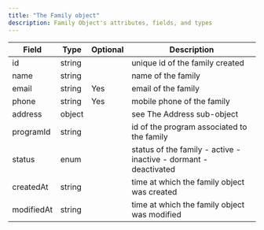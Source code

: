 ```yaml
---
title: "The Family object"
description: Family Object's attributes, fields, and types
---
```


| Field      | Type   | Optional | Description                                                      |
|------------|--------|----------|------------------------------------------------------------------|
| id         | string |          | unique id of the family created                                  |
| name       | string |          | name of the family                                               |
| email      | string | Yes      | email of the family                                              |
| phone      | string | Yes      | mobile phone of the family                                       |
| address    | object |          | see The Address sub-object                                       |
| programId  | string |          | id of the program associated to the family                       |
| status     | enum   |          | status of the family - active - inactive - dormant - deactivated |
| createdAt  | string |          | time at which the family object was created                      |
| modifiedAt | string |          | time at which the family object was modified                     |
